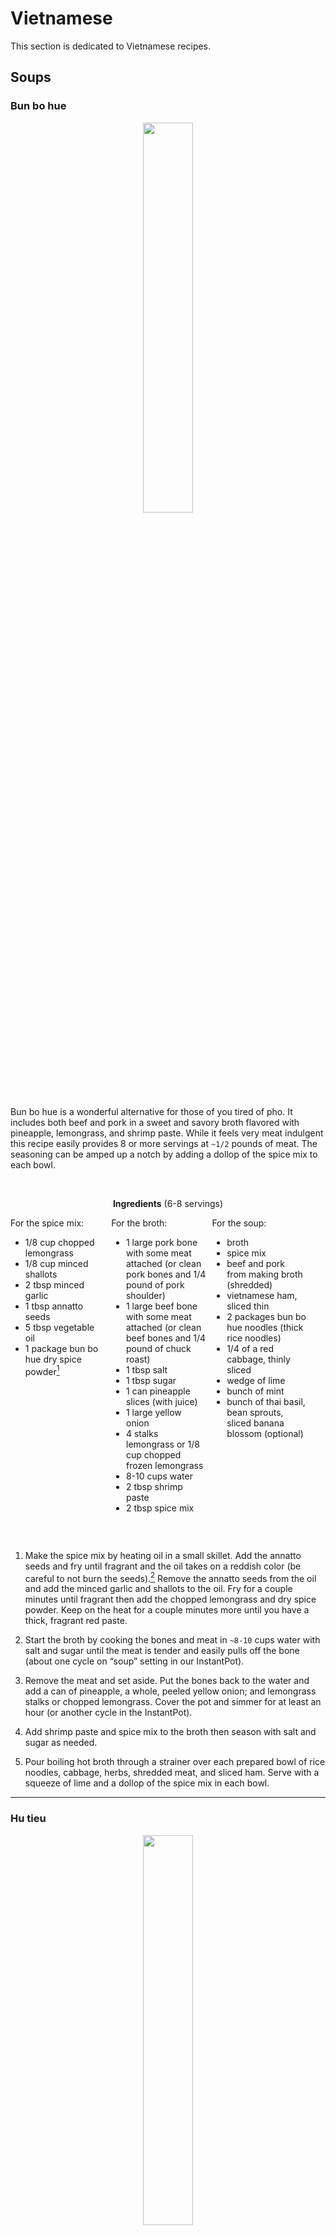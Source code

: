 # Vietnamese {.unnumbered #viet}

This section is dedicated to Vietnamese recipes.

## Soups {.unnumbered}

### Bun bo hue {.unnumbered #bohue}

<center>![](bun_bo_hue_small.jpg){width=40%}</center>

Bun bo hue is a wonderful alternative for those of you tired of pho. It includes both beef and pork in a sweet and savory broth flavored with pineapple, lemongrass, and shrimp paste. While it feels very meat indulgent this recipe easily provides 8 or more servings at `~1/2` pounds of meat. The seasoning can be amped up a notch by adding a dollop of the spice mix to each bowl.

</br>

::::: {.blackbox data-latex=""}

<center>**Ingredients** (6-8 servings)</center>

:::: {style="display: grid; grid-template-columns: 30% 30% 30%; grid-column-gap: 10px;"}
::: {}
For the spice mix:

- 1/8 cup chopped lemongrass
- 1/8 cup minced shallots
- 2 tbsp minced garlic
- 1 tbsp annatto seeds
- 5 tbsp vegetable oil
- 1 package bun bo hue dry spice powder^[Make your own by combining: paprika, garlic powder, onion powder, ginger powder and chili powder.] 
:::

::: {}
For the broth:

- 1 large pork bone with some meat attached (or clean pork bones and 1/4 pound of pork shoulder)
- 1 large beef bone with some meat attached (or clean beef bones and 1/4 pound of chuck roast)
- 1 tbsp salt
- 1 tbsp sugar
- 1 can pineapple slices (with juice)
- 1 large yellow onion
- 4 stalks lemongrass or 1/8 cup chopped frozen lemongrass
- 8-10 cups water
- 2 tbsp shrimp paste
- 2 tbsp spice mix
:::

::: {}
For the soup:

- broth
- spice mix
- beef and pork from making broth (shredded)
- vietnamese ham, sliced thin
- 2 packages bun bo hue noodles (thick rice noodles)
- 1/4 of a red cabbage, thinly sliced
- wedge of lime
- bunch of mint
- bunch of thai basil, bean sprouts, sliced banana blossom (optional)
:::

::::

:::::

</br>

1. Make the spice mix by heating oil in a small skillet. Add the annatto seeds and fry until fragrant and the oil takes on a reddish color (be careful to not burn the seeds).^[This can be rather messy and will stain your clothes so don't do this while wearing nice clothes.] Remove the annatto seeds from the oil and add the minced garlic and shallots to the oil. Fry for a couple minutes until fragrant then add the chopped lemongrass and dry spice powder. Keep on the heat for a couple minutes more until you have a thick, fragrant red paste.

2. Start the broth by cooking the bones and meat in `~8-10` cups water with salt and sugar until the meat is tender and easily pulls off the bone (about one cycle on "soup" setting in our InstantPot).

3. Remove the meat and set aside. Put the bones back to the water and add a can of pineapple, a whole, peeled yellow onion; and lemongrass stalks or chopped lemongrass. Cover the pot and simmer for at least an hour (or another cycle in the InstantPot).

4. Add shrimp paste and spice mix to the broth then season with salt and sugar as needed.

5. Pour boiling hot broth through a strainer over each prepared bowl of rice noodles, cabbage, herbs, shredded meat, and sliced ham. Serve with a squeeze of lime and a dollop of the spice mix in each bowl.

****



### Hu tieu {.unnumbered #hutieu}

<center>![](hu_tieu_small.jpg){width=40%}</center>

Hu tieu, or hu tieu nam vang, is a pork and onion soup served with roast red pork, and sometimes, seafood. Less well known than pho, this Vietnamese version of onion soup is a household favorite.

</br>

::::: {.blackbox data-latex=""}

<center>**Ingredients** (6-8 servings)</center>

:::: {style="display: grid; grid-template-columns: 30% 30% 30%; grid-column-gap: 10px;"}

::: {}
For the broth:

- 2 large pork bones 
- 1 tbsp salt
- 1 tbsp sugar
- 1 yellow onions (roasted)
- 4 cloves garlic (roasted)
- 1-2 carrots
:::

::: {}
For the roast red pork:

- 1 pound pork shoulder
- 3 tbsp Chinese barbeque char siu seasoning powder^[Make your own by combining: five spice powder, granulated garlic, paprika, red pepper flakes, chili powder, cayenne, brown sugar and salt.]
:::

::: {}
For the soup:

- broth
- red pork
- boiled shrimp (optional)
- chinese celery
- green onions
- fried minced garlic
- rice noodles (pho noodles) or ramen style noodles
:::

::::
:::::

</br>

1. For the roast red pork first slice the pork shoulder into `1/2` inch thick slices then sprinkle with the red pork seasoning and water, mix well, then let marinate for ~30 minutes.

2. Roast the pork slices at 400$^\circ$ for ~30 minutes, turning the slices over after 15 minutes. Slice the pork into bite-sized pieces.

3. Start the broth by simmering the bones in `~8-10` cups water with salt and sugar  for ~1 hour (about one cycle on "soup" setting in our InstantPot).

4. At the same time peel the whole onions and roast at 425$^\circ$ for at least 45 minutes or until browned and the juices are starting to carmelize. Add the whole garlic cloves to the onion roasting pan after ~30 minutes (they will burn if you do them the full time).

5. Add the roasted onions and garlic to the broth and simmer for at least 1 more hour (or another cycle on the InstantPot) then season with fish sauce and sugar to taste.

6. Pour boiling hot broth through a strainer over each prepared bowl of noodles, chopped celery^[Chinese celery, which has thinner stalks and more leaves, is preferred, but normal celery works as well], green onions, red pork and boiled shrimp. Serve with a bit of fried minced garlic on top.

****

### Pho {-}

<center> ***Coming Soon*** </center>

<!--

Bo kho

Pickled mustard green soup

Rau muon

-->

## Noodles and Rice {.unnumbered}

<!--

Bun with calamari and fried shrimp.

Bun thit nuong with eggrolls.

Fried Rice

-->

### Bot chien {.unnumbered #botchien}

<center>![](bot_chien_small.jpg){width=40%}</center>

Bot chien is a Vietnamese street food consisting of pan-fried rice cakes in a simple egg omelet. Traditionally pan-fried with LOTS of lard, we've worked up a lower grease recipe that still provides the wonderful crisp exterior and soft interior that makes this dish so craveable. This recipe is vegetarian, and is filling and satisfying enough that I've never once heard complaints about there not being any meat.


There are 3 components to this dish: the **rice cake**, the **omelet**, and the **sauce**. In many cities you can find pre-made rice (or taro, which works just as well) cakes at an Asian market. However, the rice cakes are simple to make from home if you can't buy them. You just need a large steamer and a heat safe dish that fits inside said steamer.


::::: {.blackbox data-latex=""}

<center>**Ingredients** (recipe serves 2-3 people)</center>

:::: {style="display: grid; grid-template-columns: 30% 30% 30%; grid-column-gap: 10px;"}

::: {}
For the rice cake:

- 2 cup rice flour
- 2 tbsp tapioca starch
- 1 tbsp sugar
- 2 tsp oil
- 1 tsp salt
:::

::: {}
For the omelet:

- 2-3 eggs
- 1/2 bunch green onions
:::

:::{}
For the sauce:

- 1 cup soy sauce
- 1/2 cup sugar
- 1/2 cup white vinegar
:::

::::
:::::

</br>

1. To make the rice cake combine all ingredients in a large, heat-safe, microwavable bowl. Microwave for 2 minutes then carefully stir, scraping the sides of the bowl. Continue microwaving for ~1 minute intervals, stirring afterwards, until mixture resembles slightly lumpy (and gummy) mashed potatoes. 

2. While still warm gently press the mixture into a greased heat-safe casserole dish, Then place inside a large steamer and steam for ~25 minutes until firm and a toothpick inserted in the center comes out mostly clean. (If doubling the recipe increase steaming time.) 

3. Allow the rice cake to cool for at least a couple hours.^[You can make these days in advance, but they do not freeze/thaw well so keep them in the fridge.] 

4. While the rice cake is cooling make the sauce by heating the soy sauce, sugar and vinegar in a small sauce pan until the sugar dissolves and the mixture begins to bubble. Remove from the heat and allow to cool. (You can store this sauce at room temperature in a sterile glass jar.) 

5. When the rice cake is cool cut it into `~ 2 inch X 2 inch X 1/4 inch` thick slices. 

6. Beat the eggs and chop the green onions into small pieces.

7. Now it's time to pan-fry the rice cakes. This really needs to be done in small batches or the rice cakes won't crisp up. Heat a teaspoon of oil in a large non-stick skillet and add as many slices of rice cake as will comfortably fit in a single layer in your pan. Once the cakes begin to show a golden-carmel brown color on the bottom flip them over and add a handful of green onions and one more teaspoon of oil to the pan. Once the cakes are crisped on both sides add some of the beaten eggs and fry until the eggs are just cooked through. 

As a "shortcut", particularly if you plan on making this for more than 2 people, I recommend doing an initial cook of the rice cakes on large sheet pans in the oven. Liberally oil a large sheet pan, lay the rice cakes down in a single layer, then bake (use convection or "air-fry" mode if you have it) for 10-15 minutes per side at 525$^\circ$ F. (The goal is to get the crisping started without drying the rice cake out.) You can then quickly finish the cakes with the green onion and egg in the skillet.

Serve the rice cakes with plenty of sauce drizzled over the top, some lime juice, and a bit of chili garlic sauce. Great with a side dish of [smashed cucumber salad](#cucsalad).

## Banh {.unnumbered}

<center> ***Coming Soon*** </center>


- Banh Bao

- Banh Xeo

- Banh Mi

<!--

Banh with Char Siu pork

-->

## Meats {.unnumbered}

### Lemongrass pork {.unnumbered #lgpork}

<center> ***Coming Soon*** </center>

<!--
Carmel chicken

Sweet and sour pork

Little pork

Crispy pork belly
-->


## Extras {.unnumbered}

<center> ***Coming Soon*** </center>

- Pate

- Pickled carrots and daikon

- Eggrolls

- Special fish sauce

- Pickled mustard greens

<!--

Spring rolls with chili-lemongrass tofu

Shrimp and omelet springrolls

Peanut sauce

-->
